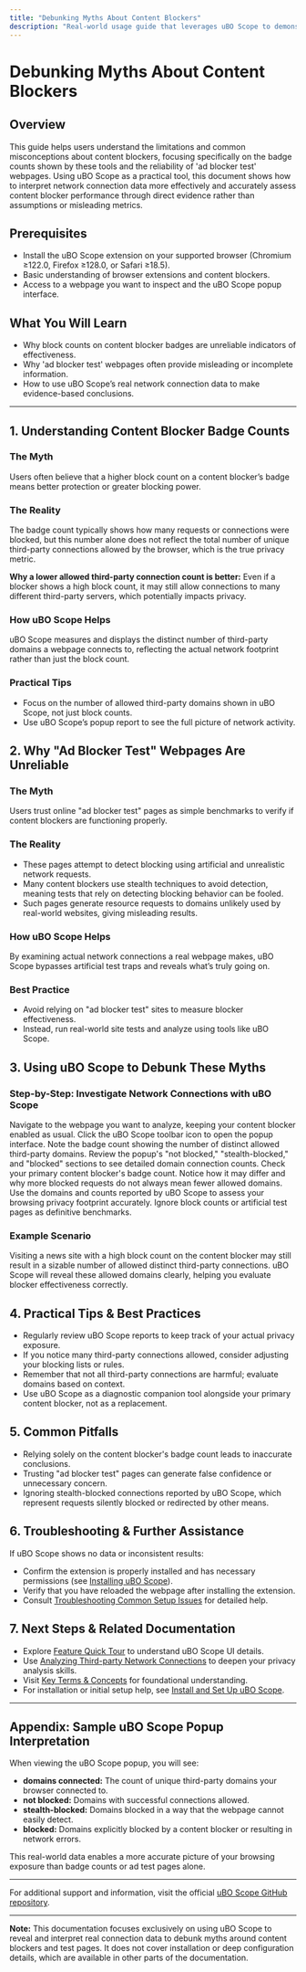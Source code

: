 ```yaml
---
title: "Debunking Myths About Content Blockers"
description: "Real-world usage guide that leverages uBO Scope to demonstrate the limitations of content blocker badge counts and so-called 'ad blocker test' webpages. Shows users how to interpret findings in a more reliable, evidence-based manner."
---
```


# Debunking Myths About Content Blockers

## Overview
This guide helps users understand the limitations and common misconceptions about content blockers, focusing specifically on the badge counts shown by these tools and the reliability of 'ad blocker test' webpages. Using uBO Scope as a practical tool, this document shows how to interpret network connection data more effectively and accurately assess content blocker performance through direct evidence rather than assumptions or misleading metrics.

## Prerequisites
- Install the uBO Scope extension on your supported browser (Chromium ≥122.0, Firefox ≥128.0, or Safari ≥18.5).
- Basic understanding of browser extensions and content blockers.
- Access to a webpage you want to inspect and the uBO Scope popup interface.

## What You Will Learn
- Why block counts on content blocker badges are unreliable indicators of effectiveness.
- Why 'ad blocker test' webpages often provide misleading or incomplete information.
- How to use uBO Scope’s real network connection data to make evidence-based conclusions.


---

## 1. Understanding Content Blocker Badge Counts

### The Myth
Users often believe that a higher block count on a content blocker’s badge means better protection or greater blocking power.

### The Reality
The badge count typically shows how many requests or connections were blocked, but this number alone does not reflect the total number of unique third-party connections allowed by the browser, which is the true privacy metric.

**Why a lower allowed third-party connection count is better:** Even if a blocker shows a high block count, it may still allow connections to many different third-party servers, which potentially impacts privacy.

### How uBO Scope Helps
uBO Scope measures and displays the distinct number of third-party domains a webpage connects to, reflecting the actual network footprint rather than just the block count.

### Practical Tips
- Focus on the number of allowed third-party domains shown in uBO Scope, not just block counts.
- Use uBO Scope’s popup report to see the full picture of network activity.


## 2. Why "Ad Blocker Test" Webpages Are Unreliable

### The Myth
Users trust online "ad blocker test" pages as simple benchmarks to verify if content blockers are functioning properly.

### The Reality
- These pages attempt to detect blocking using artificial and unrealistic network requests.
- Many content blockers use stealth techniques to avoid detection, meaning tests that rely on detecting blocking behavior can be fooled.
- Such pages generate resource requests to domains unlikely used by real-world websites, giving misleading results.

### How uBO Scope Helps
By examining actual network connections a real webpage makes, uBO Scope bypasses artificial test traps and reveals what’s truly going on.

### Best Practice
- Avoid relying on "ad blocker test" sites to measure blocker effectiveness.
- Instead, run real-world site tests and analyze using tools like uBO Scope.


## 3. Using uBO Scope to Debunk These Myths

### Step-by-Step: Investigate Network Connections with uBO Scope

<Steps>
<Step title="Open the Webpage Normally">
Navigate to the webpage you want to analyze, keeping your content blocker enabled as usual.
</Step>
<Step title="Open the uBO Scope Extension Popup">
Click the uBO Scope toolbar icon to open the popup interface.
</Step>
<Step title="Interpret the Badge Count and Popup Data">
Note the badge count showing the number of distinct allowed third-party domains.
Review the popup's "not blocked," "stealth-blocked," and "blocked" sections to see detailed domain connection counts.
</Step>
<Step title="Compare with Your Content Blocker's Badge">
Check your primary content blocker's badge count. Notice how it may differ and why more blocked requests do not always mean fewer allowed domains.
</Step>
<Step title="Make an Evidence-Based Conclusion">
Use the domains and counts reported by uBO Scope to assess your browsing privacy footprint accurately.
Ignore block counts or artificial test pages as definitive benchmarks.
</Step>
</Steps>

### Example Scenario
Visiting a news site with a high block count on the content blocker may still result in a sizable number of allowed distinct third-party connections. uBO Scope will reveal these allowed domains clearly, helping you evaluate blocker effectiveness correctly.


## 4. Practical Tips & Best Practices

- Regularly review uBO Scope reports to keep track of your actual privacy exposure.
- If you notice many third-party connections allowed, consider adjusting your blocking lists or rules.
- Remember that not all third-party connections are harmful; evaluate domains based on context.
- Use uBO Scope as a diagnostic companion tool alongside your primary content blocker, not as a replacement.


## 5. Common Pitfalls

- Relying solely on the content blocker's badge count leads to inaccurate conclusions.
- Trusting "ad blocker test" pages can generate false confidence or unnecessary concern.
- Ignoring stealth-blocked connections reported by uBO Scope, which represent requests silently blocked or redirected by other means.


## 6. Troubleshooting & Further Assistance

If uBO Scope shows no data or inconsistent results:
- Confirm the extension is properly installed and has necessary permissions (see [Installing uBO Scope](../../getting-started/installation-and-setup/installing-ubo-scope)).
- Verify that you have reloaded the webpage after installing the extension.
- Consult [Troubleshooting Common Setup Issues](../../getting-started/first-use-and-validation/troubleshooting-common-issues) for detailed help.


## 7. Next Steps & Related Documentation

- Explore [Feature Quick Tour](../quick-tour-integration/feature-overview) to understand uBO Scope UI details.
- Use [Analyzing Third-party Network Connections](../realworld-usage/analyze-network-privacy) to deepen your privacy analysis skills.
- Visit [Key Terms & Concepts](../../overview/core-concepts-arch/core-terminology) for foundational understanding.
- For installation or initial setup help, see [Install and Set Up uBO Scope](../getting-started/install-and-setup).


---

## Appendix: Sample uBO Scope Popup Interpretation

When viewing the uBO Scope popup, you will see:

- **domains connected:** The count of unique third-party domains your browser connected to.
- **not blocked:** Domains with successful connections allowed.
- **stealth-blocked:** Domains blocked in a way that the webpage cannot easily detect.
- **blocked:** Domains explicitly blocked by a content blocker or resulting in network errors.

This real-world data enables a more accurate picture of your browsing exposure than badge counts or ad test pages alone.


---

For additional support and information, visit the official [uBO Scope GitHub repository](https://github.com/gorhill/uBO-Scope).


---

**Note:** This documentation focuses exclusively on using uBO Scope to reveal and interpret real connection data to debunk myths around content blockers and test pages. It does not cover installation or deep configuration details, which are available in other parts of the documentation.
